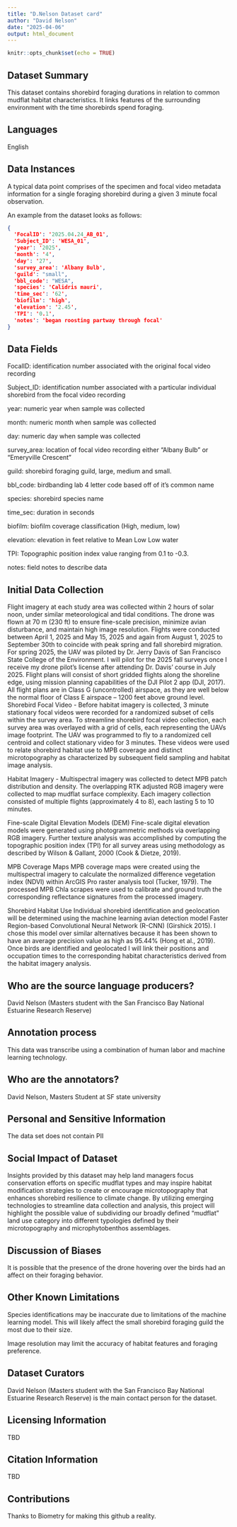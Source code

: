 ---
title: "D.Nelson Dataset card"
author: "David Nelson"
date: "2025-04-06"
output: html_document
---

```{r setup, include=FALSE}
knitr::opts_chunk$set(echo = TRUE)
```

## Dataset Summary 

This dataset contains shorebird foraging durations in relation to common mudflat habitat characteristics. It links features of the surrounding environment with the time shorebirds spend foraging.

## Languages 

English 

## Data Instances 

A typical data point comprises of the specimen and focal video metadata information for a single foraging shorebird during a given 3 minute focal observation.

An example from the dataset looks as follows:

```json
{
  'FocalID': '2025.04.24_AB_01',
  'Subject_ID': 'WESA_01',
  'year': '2025',
  'month': '4',
  'day': '27',
  'survey_area': 'Albany Bulb',
  'guild': "small",
  'bbl_code': "WESA",
  'species': 'Calidris mauri',
  'time_sec': '62',
  'biofilm': 'high',
  'elevation': '2.45',
  'TPI': '0.1',
  'notes': 'began roosting partway through focal'
}
```

## Data Fields 

FocalID: identification number associated with the original focal video recording

Subject_ID: identification number associated with a particular individual shorebird from the focal video recording

year: numeric year when sample was collected

month: numeric month when sample was collected

day: numeric day when sample was collected

survey_area: location of focal video recording either "Albany Bulb" or "Emeryville Crescent"

guild: shorebird foraging guild, large, medium and small.

bbl_code: birdbanding lab 4 letter code based off of it's common name

species: shorebird species name

time_sec: duration in seconds

biofilm: biofilm coverage classification (High, medium, low)

elevation: elevation in feet relative to Mean Low Low water

TPI: Topographic position index value ranging from 0.1 to -0.3.

notes: field notes to describe data 


## Initial Data Collection 

Flight imagery at each study area was collected within 2 hours of solar noon, under similar meteorological and tidal conditions. The drone was flown at 70 m (230 ft) to ensure fine-scale precision, minimize avian disturbance, and maintain high image resolution. Flights were conducted between April 1, 2025 and May 15, 2025 and again from August 1, 2025 to September 30th to coincide with peak spring and fall shorebird migration. For spring 2025, the UAV was piloted by Dr. Jerry Davis of San Francisco State College of the Environment. I will pilot for the 2025 fall surveys once I receive my drone pilot's license after attending Dr. Davis’ course in July 2025.
Flight plans will consist of short gridded flights along the shoreline edge, using mission planning capabilities of the DJI Pilot 2 app (DJI, 2017). All flight plans are in Class G (uncontrolled) airspace, as they are well below the normal floor of Class E airspace – 1200 feet above ground level.  
Shorebird Focal Video -
Before habitat imagery is collected, 3 minute stationary focal videos were recorded for a randomized subset of cells within the survey area. To streamline shorebird focal video collection, each survey area was overlayed with a grid of cells, each representing the UAVs image footprint. The UAV was programmed to fly to a randomized cell centroid and collect stationary video for 3 minutes. These videos were used to relate shorebird habitat use to MPB coverage and distinct microtopography as characterized by subsequent field sampling and habitat image analysis.

Habitat Imagery -
Multispectral imagery was collected to detect MPB patch distribution and density. The overlapping RTK adjusted RGB imagery were collected to map mudflat surface complexity. Each imagery collection consisted of multiple flights (approximately 4 to 8), each lasting 5 to 10 minutes.

Fine-scale Digital Elevation Models (DEM)
Fine-scale digital elevation models were generated using photogrammetric methods via overlapping RGB imagery. Further texture analysis was accomplished by computing the topographic position index (TPI) for all survey areas using methodology as described by Wilson & Gallant, 2000 (Cook & Dietze, 2019).

MPB Coverage Maps 
MPB coverage maps were created using the multispectral imagery to calculate the normalized difference vegetation index (NDVI) within ArcGIS Pro raster analysis tool (Tucker, 1979). The processed MPB Chla scrapes were used to calibrate and ground truth the corresponding reflectance signatures from the processed imagery.

Shorebird Habitat Use
Individual shorebird identification and geolocation will be determined using the machine learning avian detection model Faster Region-based Convolutional Neural Network (R-CNN) (Girshick 2015). I chose this model over similar alternatives because it has been shown to have an average precision value as high as 95.44% (Hong et al., 2019). Once birds are identified and geolocated I will link their positions and occupation times to the corresponding habitat characteristics derived from the habitat imagery analysis.

 
## Who are the source language producers? 

David Nelson (Masters student with the San Francisco Bay National Estuarine Research Reserve)

## Annotation process 

This data was transcribe using a combination of human labor and machine learning technology.

## Who are the annotators? 

David Nelson, Masters Student at SF state university

## Personal and Sensitive Information 

The data set does not contain PII

## Social Impact of Dataset 

Insights provided by this dataset may help land managers focus conservation efforts on specific mudflat types and may inspire habitat modification strategies to create or encourage microtopography that enhances shorebird resilience to climate change. By utilizing emerging technologies to streamline data collection and analysis, this project will highlight the possible value of subdividing our broadly defined “mudflat” land use category into different typologies defined by their microtopography and microphytobenthos assemblages. 

## Discussion of Biases 

It is possible that the presence of the drone hovering over the birds had an affect on their foraging behavior.

## Other Known Limitations 

Species identifications may be inaccurate due to limitations of the machine learning model. This will likely affect the small shorebird foraging guild the most due to their size. 

Image resolution may limit the accuracy of habitat features and foraging preference. 


## Dataset Curators 

David Nelson (Masters student with the San Francisco Bay National Estuarine Research Reserve) is the main contact person for the dataset. 

## Licensing Information 

TBD

## Citation Information 

TBD


## Contributions 

Thanks to Biometry for making this github a reality.